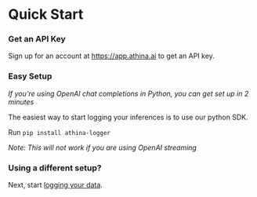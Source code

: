 # Quick Start

### Get an API Key

Sign up for an account at https://app.athina.ai to get an API key.

### Easy Setup

_If you're using OpenAI chat completions in Python, you can get set up in 2 minutes_

The easiest way to start logging your inferences is to use our python SDK.

Run `pip install athina-logger`

_Note: This will not work if you are using OpenAI streaming_

### Using a different setup?

Next, start [logging your data](logging/openai_chat).
